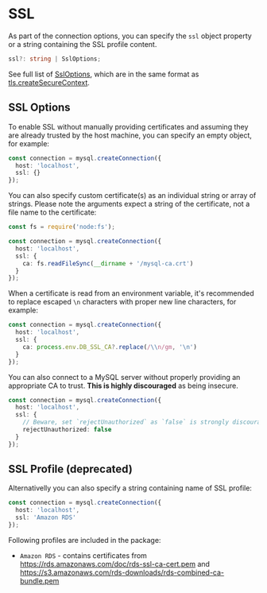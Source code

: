 # SSL

As part of the connection options, you can specify the `ssl` object property or a string containing the SSL profile content.

```ts
ssl?: string | SslOptions;
```

See full list of [SslOptions](../../../typings/mysql/lib/Connection.d.ts), which are in the same format as [tls.createSecureContext](https://nodejs.org/api/tls.html#tls_tls_createsecurecontext_options).

## SSL Options

To enable SSL without manually providing certificates and assuming they are already trusted by the host machine, you can specify an empty object, for example:

```ts
const connection = mysql.createConnection({
  host: 'localhost',
  ssl: {}
});
```

You can also specify custom certificate(s) as an individual string or array of strings. Please note the arguments expect a string of the certificate, not a file name to the certificate:

```ts
const fs = require('node:fs');

const connection = mysql.createConnection({
  host: 'localhost',
  ssl: {
    ca: fs.readFileSync(__dirname + '/mysql-ca.crt')
  }
});
```

When a certificate is read from an environment variable, it's recommended to replace escaped `\n` characters with proper new line characters, for example:

```ts
const connection = mysql.createConnection({
  host: 'localhost',
  ssl: {
    ca: process.env.DB_SSL_CA?.replace(/\\n/gm, '\n')
  }
});
```

You can also connect to a MySQL server without properly providing an appropriate CA to trust. **This is highly discouraged** as being insecure.

```ts
const connection = mysql.createConnection({
  host: 'localhost',
  ssl: {
    // Beware, set `rejectUnauthorized` as `false` is strongly discouraged for security reasons:
    rejectUnauthorized: false
  }
});
```

## SSL Profile (deprecated)

Alternativelly you can also specify a string containing name of SSL profile:

```ts
const connection = mysql.createConnection({
  host: 'localhost',
  ssl: 'Amazon RDS'
});
```

Following profiles are included in the package:

* `Amazon RDS` - contains certificates from https://rds.amazonaws.com/doc/rds-ssl-ca-cert.pem and https://s3.amazonaws.com/rds-downloads/rds-combined-ca-bundle.pem
